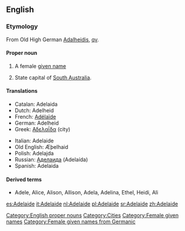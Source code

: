 ==English==

===Etymology===
From Old High German [[Adalheidis]], [[qv]].<!-- [[adal-]] = 'noble' and [[-heid]] = 'nature, character' -->

====Proper noun====
{{en-proper noun}}

#{{given name|female|from Germanic|}} A female [[given name]]
# State capital of [[South Australia]].

====Translations====
{{top}}
*Catalan: Adelaida
*Dutch: Adelheid
*French: [[Adélaïde]]
*German: Adelheid
*Greek: [[Αδελαΐδα]] (city)
{{mid}}
*Italian: Adelaide
*Old English: Æþelhaid
*Polish: Adelajda
*Russian: [[Аделаида]] (Adelaída)
*Spanish: Adelaida
{{bottom}}

====Derived terms====
* Adele, Alice, Alison, Allison, Adela, Adelina, Ethel, Heidi, Ali

[[Category:English proper nouns]]
[[Category:Cities]]
[[Category:Female given names]]
[[Category:Female given names from Germanic]]

[[es:Adelaide]]
[[it:Adelaide]]
[[nl:Adelaide]]
[[pl:Adelaide]]
[[sr:Adelaide]]
[[zh:Adelaide]]